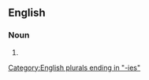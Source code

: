 ==English==

===Noun===
{{head|en|noun plural form}}

# {{plural of|insecurity|lang=en}}

[[Category:English plurals ending in "-ies"]]
